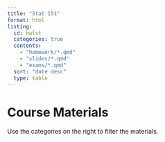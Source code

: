 ```yaml
---
title: "Stat 151"
format: html
listing:
  id: hwlst
  categories: true
  contents: 
    - "homework/*.qmd"
    - "slides/*.qmd"
    - "exams/*.qmd"
  sort: "date desc"
  type: table
---
```


# Course Materials
Use the categories on the right to filter the materials.

::: {#hwlst}
:::
